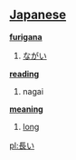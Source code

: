 == [[Japanese]] ==                                          

'''[[furigana]]'''
# [[ながい]]

'''[[reading]]'''
# nagai

'''[[meaning]]'''
# [[long]]

[[pl:長い]]